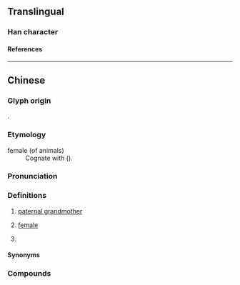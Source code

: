{{character info}}
==Translingual==

===Han character===
{{Han char|rn=38|rad=女|as=11|sn=14|four=|canj=VIDD|ids=⿰女麻}}

====References====
{{Han ref|kx=0270.311|hdz=80018.130|uh=5AF2}}

----

==Chinese==
{{zh-forms}}

===Glyph origin===
{{Han compound|女|麻|ls=psc|c1=s|c2=p|t1=woman}}.

===Etymology===
; female (of animals)
: Cognate with {{zh-l|媽|mother}} ({{zh-ref|Schuessler, 2007}}).

===Pronunciation===
{{zh-pron
|c=maa4
|h=pfs=mà;gd=ma2
|mb=mâ
|cat=n,h:suf
}}

===Definitions===
{{zh-hanzi}}

# {{lb|zh|Cantonese}} [[paternal grandmother]]
# {{lb|zh|Hakka|Min Bei}} [[female]]
# {{lb|zh|Hakka}} {{n-g|Suffix for certain nouns, often indicating a large size.}}
#: {{zh-x|勺{so̍k}嫲{mà}|ladle|H}}

====Synonyms====
{{zh-dial|祖母}}

===Compounds===
{{zh-der|嫲嫲|阿嫲|太嫲|刀嫲|勺嫲|息嫲|杓嫲|泥嫲|牛嫲|狗嫲|痴嫲|笠嫲|糟嫲|羊嫲|舌嫲|薑嫲|蝨嫲|車嫲|酵嫲|鴨嫲|伯勞嫲|倒頭嫲|呱喇嫲|大坵嫲|大夫嫲|學老嫲|巴掌嫲|拳頭嫲|狗嫲蛇|糟嫲肉|老猴嫲|老貨嫲|賺食嫲|鴨嫲蹄|抽豬嫲子|赤腳嫲踏|雞嫲}}